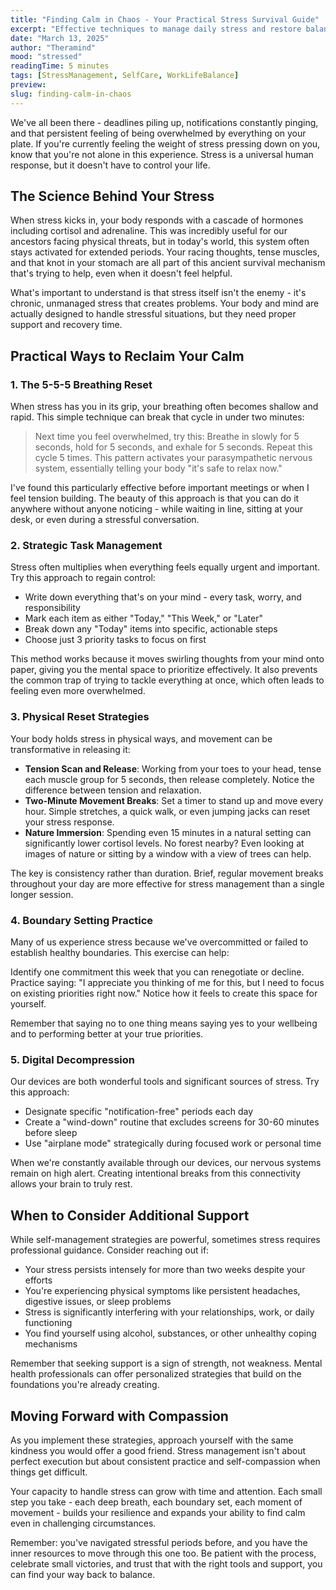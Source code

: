 ```yaml
---
title: "Finding Calm in Chaos - Your Practical Stress Survival Guide"
excerpt: "Effective techniques to manage daily stress and restore balance"
date: "March 13, 2025"
author: "Theramind"
mood: "stressed"
readingTime: 5 minutes
tags: [StressManagement, SelfCare, WorkLifeBalance]
preview:
slug: finding-calm-in-chaos
---
```


We've all been there - deadlines piling up, notifications constantly pinging, and that persistent feeling of being overwhelmed by everything on your plate. If you're currently feeling the weight of stress pressing down on you, know that you're not alone in this experience. Stress is a universal human response, but it doesn't have to control your life.

## The Science Behind Your Stress

When stress kicks in, your body responds with a cascade of hormones including cortisol and adrenaline. This was incredibly useful for our ancestors facing physical threats, but in today's world, this system often stays activated for extended periods. Your racing thoughts, tense muscles, and that knot in your stomach are all part of this ancient survival mechanism that's trying to help, even when it doesn't feel helpful.

What's important to understand is that stress itself isn't the enemy - it's chronic, unmanaged stress that creates problems. Your body and mind are actually designed to handle stressful situations, but they need proper support and recovery time.

## Practical Ways to Reclaim Your Calm

### 1. The 5-5-5 Breathing Reset

When stress has you in its grip, your breathing often becomes shallow and rapid. This simple technique can break that cycle in under two minutes:

> Next time you feel overwhelmed, try this: Breathe in slowly for 5 seconds, hold for 5 seconds, and exhale for 5 seconds. Repeat this cycle 5 times. This pattern activates your parasympathetic nervous system, essentially telling your body "it's safe to relax now."

I've found this particularly effective before important meetings or when I feel tension building. The beauty of this approach is that you can do it anywhere without anyone noticing - while waiting in line, sitting at your desk, or even during a stressful conversation.

### 2. Strategic Task Management

Stress often multiplies when everything feels equally urgent and important. Try this approach to regain control:

- Write down everything that's on your mind - every task, worry, and responsibility
- Mark each item as either "Today," "This Week," or "Later"
- Break down any "Today" items into specific, actionable steps
- Choose just 3 priority tasks to focus on first

This method works because it moves swirling thoughts from your mind onto paper, giving you the mental space to prioritize effectively. It also prevents the common trap of trying to tackle everything at once, which often leads to feeling even more overwhelmed.

### 3. Physical Reset Strategies

Your body holds stress in physical ways, and movement can be transformative in releasing it:

- **Tension Scan and Release**: Working from your toes to your head, tense each muscle group for 5 seconds, then release completely. Notice the difference between tension and relaxation.
- **Two-Minute Movement Breaks**: Set a timer to stand up and move every hour. Simple stretches, a quick walk, or even jumping jacks can reset your stress response.
- **Nature Immersion**: Spending even 15 minutes in a natural setting can significantly lower cortisol levels. No forest nearby? Even looking at images of nature or sitting by a window with a view of trees can help.

The key is consistency rather than duration. Brief, regular movement breaks throughout your day are more effective for stress management than a single longer session.

### 4. Boundary Setting Practice

Many of us experience stress because we've overcommitted or failed to establish healthy boundaries. This exercise can help:

Identify one commitment this week that you can renegotiate or decline. Practice saying: "I appreciate you thinking of me for this, but I need to focus on existing priorities right now." Notice how it feels to create this space for yourself.

Remember that saying no to one thing means saying yes to your wellbeing and to performing better at your true priorities.

### 5. Digital Decompression

Our devices are both wonderful tools and significant sources of stress. Try this approach:

- Designate specific "notification-free" periods each day
- Create a "wind-down" routine that excludes screens for 30-60 minutes before sleep
- Use "airplane mode" strategically during focused work or personal time

When we're constantly available through our devices, our nervous systems remain on high alert. Creating intentional breaks from this connectivity allows your brain to truly rest.

## When to Consider Additional Support

While self-management strategies are powerful, sometimes stress requires professional guidance. Consider reaching out if:

- Your stress persists intensely for more than two weeks despite your efforts
- You're experiencing physical symptoms like persistent headaches, digestive issues, or sleep problems
- Stress is significantly interfering with your relationships, work, or daily functioning
- You find yourself using alcohol, substances, or other unhealthy coping mechanisms

Remember that seeking support is a sign of strength, not weakness. Mental health professionals can offer personalized strategies that build on the foundations you're already creating.

## Moving Forward with Compassion

As you implement these strategies, approach yourself with the same kindness you would offer a good friend. Stress management isn't about perfect execution but about consistent practice and self-compassion when things get difficult.

Your capacity to handle stress can grow with time and attention. Each small step you take - each deep breath, each boundary set, each moment of movement - builds your resilience and expands your ability to find calm even in challenging circumstances.

Remember: you've navigated stressful periods before, and you have the inner resources to move through this one too. Be patient with the process, celebrate small victories, and trust that with the right tools and support, you can find your way back to balance.
